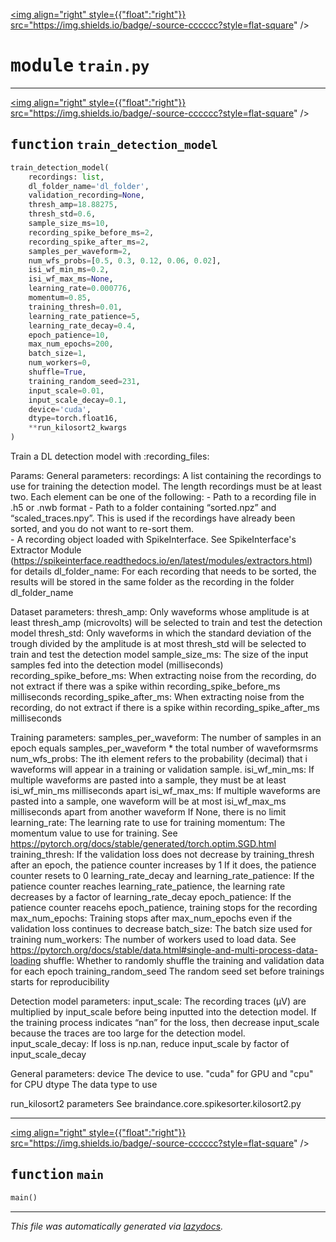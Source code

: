 <!-- markdownlint-disable -->

<a href="https://github.com/braingeneers/braindance/blob/main/braindance/core/spikedetector/train.py#L0"><img align="right" style={{"float":"right"}} src="https://img.shields.io/badge/-source-cccccc?style=flat-square" /></a>

# <kbd>module</kbd> `train.py`





---

<a href="https://github.com/braingeneers/braindance/blob/main/braindance/core/spikedetector/train.py#L11"><img align="right" style={{"float":"right"}} src="https://img.shields.io/badge/-source-cccccc?style=flat-square" /></a>

## <kbd>function</kbd> `train_detection_model`

```python
train_detection_model(
    recordings: list,
    dl_folder_name='dl_folder',
    validation_recording=None,
    thresh_amp=18.88275,
    thresh_std=0.6,
    sample_size_ms=10,
    recording_spike_before_ms=2,
    recording_spike_after_ms=2,
    samples_per_waveform=2,
    num_wfs_probs=[0.5, 0.3, 0.12, 0.06, 0.02],
    isi_wf_min_ms=0.2,
    isi_wf_max_ms=None,
    learning_rate=0.000776,
    momentum=0.85,
    training_thresh=0.01,
    learning_rate_patience=5,
    learning_rate_decay=0.4,
    epoch_patience=10,
    max_num_epochs=200,
    batch_size=1,
    num_workers=0,
    shuffle=True,
    training_random_seed=231,
    input_scale=0.01,
    input_scale_decay=0.1,
    device='cuda',
    dtype=torch.float16,
    **run_kilosort2_kwargs
)
```

Train a DL detection model with :recording_files: 

Params:  General parameters:  recordings:  A list containing the recordings to use for training the detection model. The length recordings must be at least two.   Each element can be one of the following: 
                - Path to a recording file in .h5 or .nwb format 
                - Path to a folder containing “sorted.npz” and “scaled_traces.npy”.   This is used if the recordings have already been sorted, and you do not want to re-sort them.  
                - A recording object loaded with SpikeInterface. See SpikeInterface's Extractor Module (https://spikeinterface.readthedocs.io/en/latest/modules/extractors.html) for details  dl_folder_name:  For each recording that needs to be sorted, the results will be stored in the same folder as the recording in the folder dl_folder_name   

 Dataset parameters:  thresh_amp:  Only waveforms whose amplitude is at least thresh_amp (microvolts) will be selected to train and test the detection model  thresh_std:  Only waveforms in which the standard deviation of the trough divided by the amplitude is at most thresh_std will be selected to train and test the detection model  sample_size_ms:  The size of the input samples fed into the detection model (milliseconds)  recording_spike_before_ms:  When extracting noise from the recording, do not extract if there was a spike within recording_spike_before_ms milliseconds  recording_spike_after_ms:  When extracting noise from the recording, do not extract if there is a spike within recording_spike_after_ms milliseconds  

 Training parameters:  samples_per_waveform:  The number of samples in an epoch equals samples_per_waveform * the total number of waveformsrms  num_wfs_probs:  The ith element refers to the probability (decimal) that i waveforms will appear in a training or validation sample.  isi_wf_min_ms:  If multiple waveforms are pasted into a sample, they must be at least isi_wf_min_ms milliseconds apart  isi_wf_max_ms:  If multiple waveforms are pasted into a sample, one waveform will be at most isi_wf_max_ms milliseconds apart from another waveform  If None, there is no limit  learning_rate:  The learning rate to use for training   momentum:  The momentum value to use for training. See https://pytorch.org/docs/stable/generated/torch.optim.SGD.html  training_thresh:  If the validation loss does not decrease by training_thresh after an epoch, the patience counter increases by 1  If it does, the patience counter resets to 0  learning_rate_decay and learning_rate_patience:  If the patience counter reaches learning_rate_patience, the learning rate decreases by a factor of learning_rate_decay  epoch_patience:  If the patience counter reacehs epoch_patience, training stops for the recording  max_num_epochs:  Training stops after max_num_epochs even if the validation loss continues to decrease  batch_size:  The batch size used for training  num_workers:  The number of workers used to load data. See https://pytorch.org/docs/stable/data.html#single-and-multi-process-data-loading  shuffle:  Whether to randomly shuffle the training and validation data for each epoch  training_random_seed  The random seed set before trainings starts for reproducibility  

 Detection model parameters:  input_scale:  The recording traces (μV) are multiplied by input_scale before being inputted into the detection model.   If the training process indicates “nan” for the loss, then decrease input_scale because the traces are too large for the detection model.   input_scale_decay:  If loss is np.nan, reduce input_scale by factor of input_scale_decay  

 General parameters:  device  The device to use. "cuda" for GPU and "cpu" for CPU  dtype  The data type to use  

 run_kilosort2 parameters  See braindance.core.spikesorter.kilosort2.py 


---

<a href="https://github.com/braingeneers/braindance/blob/main/braindance/core/spikedetector/train.py#L223"><img align="right" style={{"float":"right"}} src="https://img.shields.io/badge/-source-cccccc?style=flat-square" /></a>

## <kbd>function</kbd> `main`

```python
main()
```








---

_This file was automatically generated via [lazydocs](https://github.com/ml-tooling/lazydocs)._
